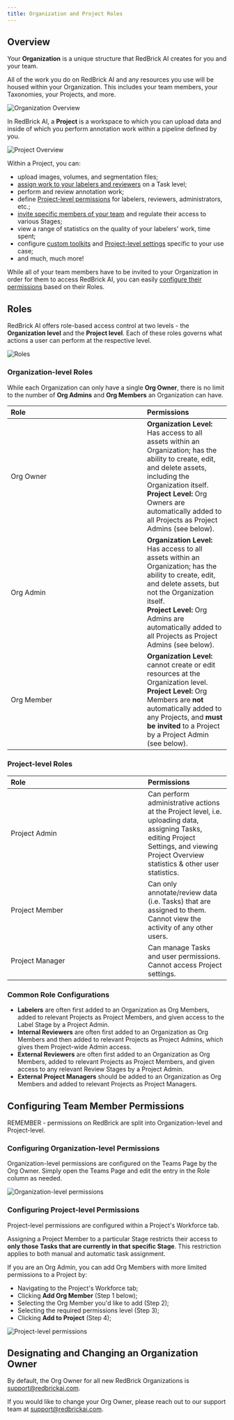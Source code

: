```yaml
---
title: Organization and Project Roles
---
```


## Overview

Your **Organization** is a unique structure that RedBrick AI creates for you and your team.

All of the work you do on RedBrick AI and any resources you use will be housed within your Organization. This includes your team members, your Taxonomies, your Projects, and more.

<Frame>
  <img src="/assets/images/organizations/org-overview.png" alt="Organization Overview" />
</Frame>

In RedBrick AI, a **Project** is a workspace to which you can upload data and inside of which you perform annotation work within a pipeline defined by you.&#x20;

<Frame>
  <img src="/assets/images/organizations/proj-overview.png" alt="Project Overview" />
</Frame>

Within a Project, you can:

* upload images, volumes, and segmentation files;
* [assign work to your labelers and reviewers](https://docs.redbrickai.com/projects/task-assignment) on a Task level;
* perform and review annotation work;
* define [Project-level permissions](what-is-an-organization.md#project-level-roles) for labelers, reviewers, administrators, etc.;
* [invite specific members of your team](what-is-an-organization.md#inviting-members) and regulate their access to various Stages;
* view a range of statistics on the quality of your labelers' work, time spent;
* configure [custom toolkits](https://docs.redbrickai.com/annotation/layout-and-multiple-volumes/custom-hanging-protocol) and [Project-level settings](https://docs.redbrickai.com/projects/consensus-inter-annotator-agreement) specific to your use case;
* and much, much more!

While all of your team members have to be invited to your Organization in order for them to access RedBrick AI, you can easily [configure their permissions](what-is-an-organization.md#common-role-configurations) based on their Roles.

## Roles

RedBrick AI offers role-based access control at two levels - the **Organization level** and the **Project level**. Each of these roles governs what actions a user can perform at the respective level.

<Frame>
  <img src="/assets/images/organizations/roles.png" alt="Roles" />
</Frame>

### Organization-level Roles

While each Organization can only have a single **Org Owner**, there is no limit to the number of **Org Admins** and **Org Members** an Organization can have.

<table>
  <thead>
    <tr>
    <th align="left" width="297">
      Role
    </th>
    <th align="left">
      Permissions
    </th>
  </tr>
  </thead>
  <tbody>
    <tr>
      <td>
        Org Owner
      </td>
      <td>
        <strong>Organization Level:</strong> Has access to all assets within an Organization; has the ability to create, edit, and delete assets, including the Organization itself.
        <br />
        <strong>Project Level:</strong> Org Owners are automatically added to all Projects as Project Admins (see below).
      </td>
    </tr>
    <tr>
      <td>
        Org Admin
      </td>
      <td>
        <strong>Organization Level:</strong> Has access to all assets within an Organization; has the ability to create, edit, and delete assets, but not the Organization itself.
        <br />
        <strong>Project Level:</strong> Org Admins are automatically added to all Projects as Project Admins (see below).
      </td>
    </tr>
    <tr>
      <td>
        Org Member
      </td>
      <td>
        <strong>Organization Level:</strong> cannot create or edit resources at the Organization level.
        <br />
        <strong>Project Level:</strong> Org Members are <strong>not</strong> automatically added to any Projects, and <strong>must be invited</strong> to a Project by a Project Admin (see below).
      </td>
    </tr>
  </tbody>
</table>

### Project-level Roles

<table>
  <thead>
    <tr>
      <th align="left" width="299">
        Role
      </th>
      <th align="left">
        Permissions
      </th>
    </tr>
  </thead>
  <tbody>
    <tr>
      <td>
        Project Admin
      </td>
      <td>
        Can perform administrative actions at the Project level, i.e. uploading data, assigning Tasks, editing Project Settings, and viewing Project Overview statistics &#x26; other user statistics.
      </td>
    </tr>
    <tr>
      <td>
        Project Member
      </td>
      <td>
        Can only annotate/review data (i.e. Tasks) that are assigned to them. Cannot view the activity of any other users.
      </td>
    </tr>
    <tr>
      <td>
        Project Manager
      </td>
      <td>
        Can manage Tasks and user permissions. Cannot access Project settings.
      </td>
    </tr>
  </tbody>
</table>

### Common Role Configurations

* **Labelers** are often first added to an Organization as Org Members, added to relevant Projects as Project Members, and given access to the Label Stage by a Project Admin.
* **Internal Reviewers** are often first added to an Organization as Org Members and then added to relevant Projects as Project Admins, which gives them Project-wide Admin access.
* **External Reviewers** are often first added to an Organization as Org Members, added to relevant Projects as Project Members, and given access to any relevant Review Stages by a Project Admin.
* **External Project Managers** should be added to an Organization as Org Members and added to relevant Projects as Project Managers.

## Configuring Team Member Permissions

REMEMBER - permissions on RedBrick are split into Organization-level and Project-level.

### Configuring Organization-level Permissions

Organization-level permissions are configured on the Teams Page by the Org Owner. Simply open the Teams Page and edit the entry in the Role column as needed.

<Frame>
  <img src="/assets/images/organizations/teams.png" alt="Organization-level permissions" />
</Frame>

### Configuring Project-level Permissions

Project-level permissions are configured within a Project's Workforce tab.

Assigning a Project Member to a particular Stage restricts their access to **only those Tasks that are currently in that specific Stage**. This restriction applies to both manual and automatic task assignment.&#x20;

If you are an Org Admin, you can add Org Members with more limited permissions to a Project by:

* Navigating to the Project's Workforce tab;
* Clicking **Add Org Member** (Step 1 below);
* Selecting the Org Member you'd like to add (Step 2);
* Selecting the required permissions level (Step 3);
* Clicking **Add to Project** (Step 4);

<Frame>
  <img src="/assets/images/organizations/workforce.png" alt="Project-level permissions" />
</Frame>

## Designating and Changing an Organization Owner

By default, the Org Owner for all new RedBrick Organizations is support@redbrickai.com.

If you would like to change your Org Owner, please reach out to our support team at support@redbrickai.com.&#x20;

